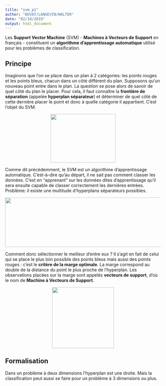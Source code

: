```yaml
---
title: "svm_p1"
author: "BUVAT/LANGEVIN/WALTER"
date: "02/10/2019"
output: html_document
---
```


Les __Support Vector Machine__ (SVM) - __Machines à Vecteurs de Support__ en français - constituent un __algorithme d’apprentissage automatique__ utilisé pour les problèmes de classification. 

## Principe
Imaginons que l’on se place dans un plan à 2 catégories: les points rouges et les points bleus, chacun dans un côté différent du plan. Supposons qu'un nouveau point entre dans le plan. La question se pose alors de savoir de quel côté du plan le placer. Pour cela, il faut connaître la __frontière de séparation__ (appelée __hyperplan séparateur__) et déterminer de quel côté de cette dernière placer le point et donc à quelle catégorie il appartient. C'est l'objet du SVM.

<center><img src="image1.png" style="position: relative; width: 210px; height: 157px"  /></center>

Comme dit précédemment, le SVM est un algorithme d'apprentissage automatique. C'est-à-dire qu'au départ, il ne sait pas comment classer les données. C'est en "apprenant" sur les données dites d'apprentissage qu'il sera ensuite capable de classer correctement les dernières entrées.  
Problème: il existe une multitude d'hyperplans séparateurs possibles.

<center><img src="image2.png" style="position: relative; width: 763px; height: 160px"  /></center>

Comment donc sélectionner le meilleur d'entre eux ? Il s'agit en fait de celui qui se place le plus loin possible des points bleus mais aussi des points rouges : c’est le __critère de la marge optimale__. La marge correspond au double de la distance du point le plus proche de l’hyperplan. Les observations placées sur la marge sont appelés __vecteurs de support__, d'où le nom de __Machine à Vecteurs de Support__.

<center><img src="image3.jpg" style="position: relative; width: 200px; height: 197px"  /></center>

## Formalisation
Dans un problème à deux dimensions l'hyperplan est une droite. Mais la classification peut aussi se faire pour un problème à 3 dimensions ou plus.